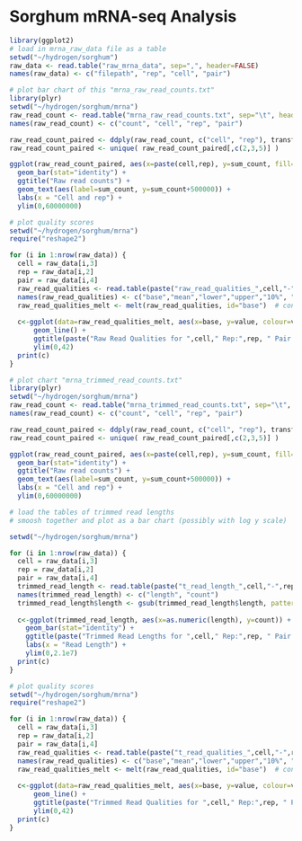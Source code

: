 Sorghum mRNA-seq Analysis
========================================================

```r
library(ggplot2)
# load in mrna_raw_data file as a table
setwd("~/hydrogen/sorghum")
raw_data <- read.table("raw_mrna_data", sep=",", header=FALSE)
names(raw_data) <- c("filepath", "rep", "cell", "pair")
```

```r
# plot bar chart of this "mrna_raw_read_counts.txt"
library(plyr)
setwd("~/hydrogen/sorghum/mrna")
raw_read_count <- read.table("mrna_raw_read_counts.txt", sep="\t", header=FALSE)
names(raw_read_count) <- c("count", "cell", "rep", "pair")

raw_read_count_paired <- ddply(raw_read_count, c("cell", "rep"), transform, sum_count=sum(count))
raw_read_count_paired <- unique( raw_read_count_paired[,c(2,3,5)] )

ggplot(raw_read_count_paired, aes(x=paste(cell,rep), y=sum_count, fill=cell)) +
  geom_bar(stat="identity") +
  ggtitle("Raw read counts") +
  geom_text(aes(label=sum_count, y=sum_count+500000)) +
  labs(x = "Cell and rep") +
  ylim(0,60000000)
```


```r
# plot quality scores
setwd("~/hydrogen/sorghum/mrna")
require("reshape2")

for (i in 1:nrow(raw_data)) {
  cell = raw_data[i,3]
  rep = raw_data[i,2]
  pair = raw_data[i,4]
  raw_read_qualities <- read.table(paste("raw_read_qualities_",cell,"-",rep,"-",pair,".txt",sep=""), sep="\t", header=FALSE)
  names(raw_read_qualities) <- c("base","mean","lower","upper","10%", "90%")
  raw_read_qualities_melt <- melt(raw_read_qualities, id="base")  # convert to long format
  
  c<-ggplot(data=raw_read_qualities_melt, aes(x=base, y=value, colour=variable)) +
      geom_line() + 
      ggtitle(paste("Raw Read Qualities for ",cell," Rep:",rep, " Pair:",pair)) +
      ylim(0,42)
  print(c)
}
```

```r
# plot chart "mrna_trimmed_read_counts.txt"
library(plyr)
setwd("~/hydrogen/sorghum/mrna")
raw_read_count <- read.table("mrna_trimmed_read_counts.txt", sep="\t", header=FALSE)
names(raw_read_count) <- c("count", "cell", "rep", "pair")

raw_read_count_paired <- ddply(raw_read_count, c("cell", "rep"), transform, sum_count=sum(count))
raw_read_count_paired <- unique( raw_read_count_paired[,c(2,3,5)] )

ggplot(raw_read_count_paired, aes(x=paste(cell,rep), y=sum_count, fill=cell)) +
  geom_bar(stat="identity") +
  ggtitle("Raw read counts") +
  geom_text(aes(label=sum_count, y=sum_count+500000)) +
  labs(x = "Cell and rep") +
  ylim(0,60000000)
```


```r
# load the tables of trimmed read lengths
# smoosh together and plot as a bar chart (possibly with log y scale)

setwd("~/hydrogen/sorghum/mrna")

for (i in 1:nrow(raw_data)) {
  cell = raw_data[i,3]
  rep = raw_data[i,2]
  pair = raw_data[i,4]
  trimmed_read_length <- read.table(paste("t_read_length_",cell,"-",rep,"-",pair,".txt",sep=""), sep="\t", header=FALSE)
  names(trimmed_read_length) <- c("length", "count")
  trimmed_read_length$length <- gsub(trimmed_read_length$length, pattern="([0-9]+)-([0-9]+)", replacement="\\1")
  
  c<-ggplot(trimmed_read_length, aes(x=as.numeric(length), y=count)) +
    geom_bar(stat="identity") +
    ggtitle(paste("Trimmed Read Lengths for ",cell," Rep:",rep, " Pair:",pair)) +
    labs(x = "Read Length") +
    ylim(0,2.1e7)
  print(c)
}
```


```r
# plot quality scores
setwd("~/hydrogen/sorghum/mrna")
require("reshape2")

for (i in 1:nrow(raw_data)) {
  cell = raw_data[i,3]
  rep = raw_data[i,2]
  pair = raw_data[i,4]
  raw_read_qualities <- read.table(paste("t_read_qualities_",cell,"-",rep,"-",pair,".txt",sep=""), sep="\t", header=FALSE)
  names(raw_read_qualities) <- c("base","mean","lower","upper","10%", "90%")
  raw_read_qualities_melt <- melt(raw_read_qualities, id="base")  # convert to long format
  
  c<-ggplot(data=raw_read_qualities_melt, aes(x=base, y=value, colour=variable)) +
      geom_line() + 
      ggtitle(paste("Trimmed Read Qualities for ",cell," Rep:",rep, " Pair:",pair)) +
      ylim(0,42)
  print(c)
}
```